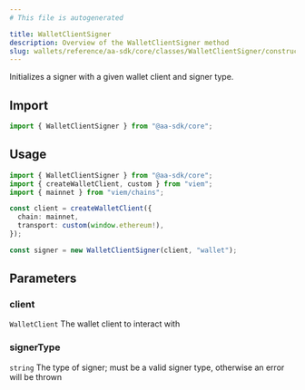 ```yaml
---
# This file is autogenerated

title: WalletClientSigner
description: Overview of the WalletClientSigner method
slug: wallets/reference/aa-sdk/core/classes/WalletClientSigner/constructor
---
```


Initializes a signer with a given wallet client and signer type.

## Import

```ts
import { WalletClientSigner } from "@aa-sdk/core";
```

## Usage

```ts
import { WalletClientSigner } from "@aa-sdk/core";
import { createWalletClient, custom } from "viem";
import { mainnet } from "viem/chains";

const client = createWalletClient({
  chain: mainnet,
  transport: custom(window.ethereum!),
});

const signer = new WalletClientSigner(client, "wallet");
```

## Parameters

### client

`WalletClient`
The wallet client to interact with

### signerType

`string`
The type of signer; must be a valid signer type, otherwise an error will be thrown
